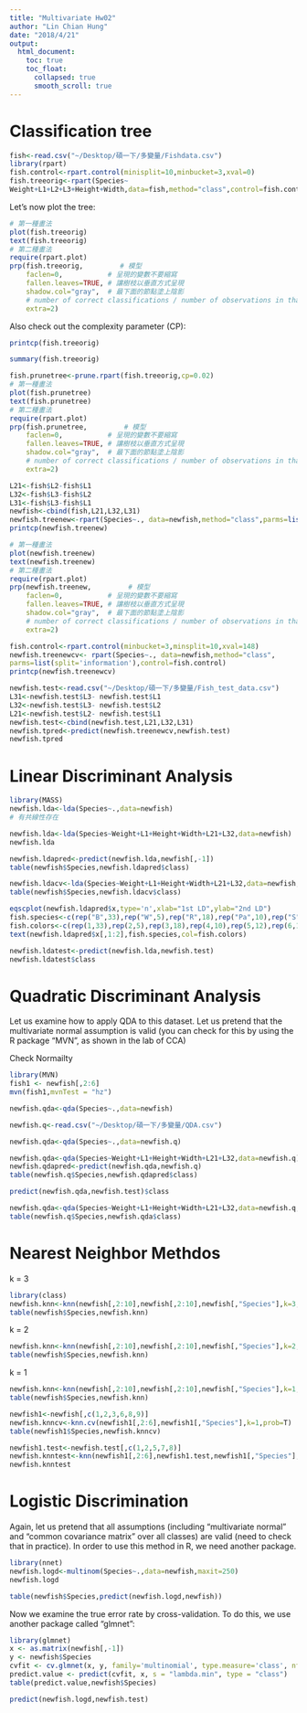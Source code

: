 ```yaml
---
title: "Multivariate Hw02"
author: "Lin Chian Hung"
date: "2018/4/21"
output: 
  html_document:
    toc: true
    toc_float: 
      collapsed: true
      smooth_scroll: true
---
```


# Classification tree
```r
fish<-read.csv("~/Desktop/碩一下/多變量/Fishdata.csv")
library(rpart)
fish.control<-rpart.control(minisplit=10,minbucket=3,xval=0)
fish.treeorig<-rpart(Species~
Weight+L1+L2+L3+Height+Width,data=fish,method="class",control=fish.control)
```
Let’s now plot the tree:
```r
# 第一種畫法
plot(fish.treeorig)
text(fish.treeorig)
# 第二種畫法
require(rpart.plot) 
prp(fish.treeorig,         # 模型
    faclen=0,           # 呈現的變數不要縮寫
    fallen.leaves=TRUE, # 讓樹枝以垂直方式呈現
    shadow.col="gray",  # 最下面的節點塗上陰影
    # number of correct classifications / number of observations in that node
    extra=2) 
```

Also check out the complexity parameter (CP):
```r
printcp(fish.treeorig)
```
```r
summary(fish.treeorig)
```
```r
fish.prunetree<-prune.rpart(fish.treeorig,cp=0.02) 
# 第一種畫法
plot(fish.prunetree)
text(fish.prunetree)
# 第二種畫法
require(rpart.plot) 
prp(fish.prunetree,         # 模型
    faclen=0,           # 呈現的變數不要縮寫
    fallen.leaves=TRUE, # 讓樹枝以垂直方式呈現
    shadow.col="gray",  # 最下面的節點塗上陰影
    # number of correct classifications / number of observations in that node
    extra=2) 
```
```r
L21<-fish$L2-fish$L1
L32<-fish$L3-fish$L2
L31<-fish$L3-fish$L1
newfish<-cbind(fish,L21,L32,L31)
newfish.treenew<-rpart(Species~., data=newfish,method="class",parms=list(split="information"),control=fish.control) 
printcp(newfish.treenew)
```
```r
# 第一種畫法
plot(newfish.treenew) 
text(newfish.treenew)
# 第二種畫法
require(rpart.plot) 
prp(newfish.treenew,         # 模型
    faclen=0,           # 呈現的變數不要縮寫
    fallen.leaves=TRUE, # 讓樹枝以垂直方式呈現
    shadow.col="gray",  # 最下面的節點塗上陰影
    # number of correct classifications / number of observations in that node
    extra=2) 
```
```r
fish.control<-rpart.control(minbucket=3,minsplit=10,xval=148)
newfish.treenewcv<- rpart(Species~., data=newfish,method="class",
parms=list(split='information'),control=fish.control) 
printcp(newfish.treenewcv)
```
```r
newfish.test<-read.csv("~/Desktop/碩一下/多變量/Fish_test_data.csv")
L31<-newfish.test$L3- newfish.test$L1
L32<-newfish.test$L3- newfish.test$L2
L21<-newfish.test$L2- newfish.test$L1
newfish.test<-cbind(newfish.test,L21,L32,L31)
newfish.tpred<-predict(newfish.treenewcv,newfish.test)
newfish.tpred
```

# Linear Discriminant Analysis
```r
library(MASS)
newfish.lda<-lda(Species~.,data=newfish)
# 有共線性存在
```
```r
newfish.lda<-lda(Species~Weight+L1+Height+Width+L21+L32,data=newfish) 
newfish.lda
```
```r
newfish.ldapred<-predict(newfish.lda,newfish[,-1])
table(newfish$Species,newfish.ldapred$class)
```

```r
newfish.ldacv<-lda(Species~Weight+L1+Height+Width+L21+L32,data=newfish,CV=T)  
table(newfish$Species,newfish.ldacv$class)
```
```r
eqscplot(newfish.ldapred$x,type='n',xlab="1st LD",ylab="2nd LD")
fish.species<-c(rep("B",33),rep("W",5),rep("R",18),rep("Pa",10),rep("S",12),rep("Pi",16),rep("Pe",54))
fish.colors<-c(rep(1,33),rep(2,5),rep(3,18),rep(4,10),rep(5,12),rep(6,16),rep(7,54)) 
text(newfish.ldapred$x[,1:2],fish.species,col=fish.colors)
```

```r
newfish.ldatest<-predict(newfish.lda,newfish.test) 
newfish.ldatest$class
```
# Quadratic Discriminant Analysis
Let us examine how to apply QDA to this dataset.
Let us pretend that the multivariate normal assumption is valid (you can check for this by using the R package “MVN”, as shown in the lab of CCA)

Check Normailty
```r
library(MVN)
fish1 <- newfish[,2:6]
mvn(fish1,mvnTest = "hz")
```


```r
newfish.qda<-qda(Species~.,data=newfish)
```

```r
newfish.q<-read.csv("~/Desktop/碩一下/多變量/QDA.csv")
```
```r
newfish.qda<-qda(Species~.,data=newfish.q)
```
```r
newfish.qda<-qda(Species~Weight+L1+Height+Width+L21+L32,data=newfish.q) 
newfish.qdapred<-predict(newfish.qda,newfish.q)
table(newfish.q$Species,newfish.qdapred$class)
```
```r
predict(newfish.qda,newfish.test)$class
```
```r
newfish.qda<-qda(Species~Weight+L1+Height+Width+L21+L32,data=newfish.q,CV=T) 
table(newfish.q$Species,newfish.qda$class)
```
# Nearest Neighbor Methdos
k = 3
```r
library(class)
newfish.knn<-knn(newfish[,2:10],newfish[,2:10],newfish[,"Species"],k=3,prob=T) 
table(newfish$Species,newfish.knn)
```
k = 2
```r
newfish.knn<-knn(newfish[,2:10],newfish[,2:10],newfish[,"Species"],k=2,prob=T) 
table(newfish$Species,newfish.knn)
```
k = 1
```r
newfish.knn<-knn(newfish[,2:10],newfish[,2:10],newfish[,"Species"],k=1,prob=T) 
table(newfish$Species,newfish.knn)
```
```r
newfish1<-newfish[,c(1,2,3,6,8,9)]
newfish.knncv<-knn.cv(newfish1[,2:6],newfish1[,"Species"],k=1,prob=T) 
table(newfish1$Species,newfish.knncv)
```

```r
newfish1.test<-newfish.test[,c(1,2,5,7,8)]
newfish.knntest<-knn(newfish1[,2:6],newfish1.test,newfish1[,"Species"],k=1,prob=T) 
newfish.knntest

```

# Logistic Discrimination
Again, let us pretend that all assumptions (including “multivariate normal” and “common covariance matrix” over all classes) are valid (need to check that in practice).
In order to use this method in R, we need another package.
```r
library(nnet)
newfish.logd<-multinom(Species~.,data=newfish,maxit=250) 
newfish.logd
```
```r
table(newfish$Species,predict(newfish.logd,newfish))
```
Now we examine the true error rate by cross-validation. To do this, we use another package called “glmnet”:
```r
library(glmnet)
x <- as.matrix(newfish[,-1])
y <- newfish$Species
cvfit <- cv.glmnet(x, y, family='multinomial', type.measure='class', nfolds=148) 
predict.value <- predict(cvfit, x, s = "lambda.min", type = "class")
table(predict.value,newfish$Species)
```
```r
predict(newfish.logd,newfish.test)
```

